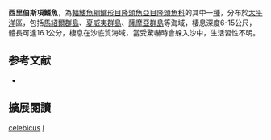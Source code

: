 {{Speciesbox 
| genus = Iniistius
| species = celebicus
| status = LC
| status_system = IUCN3.1
| authority = [[Bleeker|Bleeker]], 1856
| synonyms = *''Novacula celebica''<br /><small>Bleeker, 1856</small>
*''Xyrichtys celebicus''<br /><small>Bleeker, 1856</small>
}}

'''西里伯斯項鰭魚'''，為[[輻鰭魚綱|輻鰭魚綱]][[鱸形目|鱸形目]][[隆頭魚亞目|隆頭魚亞目]][[隆頭魚科|隆頭魚科]]的其中一[[種|種]]，分布於[[太平洋|太平洋]]區，包括[[馬紹爾群島|馬紹爾群島]]、[[夏威夷群島|夏威夷群島]]、[[薩摩亞群島|薩摩亞群島]]等海域，棲息深度6-15公尺，體長可達16.1公分，棲息在沙底質海域，當受驚嚇時會躲入沙中，生活習性不明。

== 参考文献 ==
*{{FishBase_species|genus=Iniistius|species=celebicus|year=2013|month=7}}

== 擴展閱讀 ==
{{refbegin}}
{{wikispecies-inline|Iniistius celebicus|西里伯斯項鰭魚}}
{{refend}}
{{Taxonbar|from=Q2222764}}

[[Category:項鰭魚屬|celebicus]]
[[Category:1856年描述的魚類|I]]

{{鱸形目小作品}}